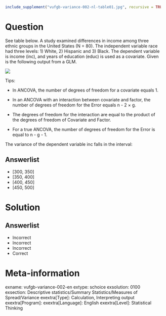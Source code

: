```r
include_supplement("vufgb-variance-002-nl-table01.jpg", recursive = TRUE)
```

Question
========
  
See table below. A study examined differences in income among three ethnic groups in the United States (N = 80). The independent variable race had three levels: 1) White, 2) Hispanic and 3) Black. The dependent variable is income (inc), and years of education (educ) is used as a covariate. Given is the following output from a GLM.

![](vufgb-variance-002-nl-table01.jpg)
  
Tips:

- In ANCOVA, the number of degrees of freedom for a covariate equals 1.

- In an ANCOVA with an interaction between covariate and factor, the number of degrees of freedom for the Error equals n - 2 × g.

- The degrees of freedom for the interaction are equal to the product of the degrees of freedom of Covariate and Factor.

- For a true ANCOVA, the number of degrees of freedom for the Error is equal to n - g - 1.

The variance of the dependent variable inc falls in the interval:

Answerlist
----------
* [300, 350]
* [350, 400]
* [400, 450]
* [450, 500]


Solution
========

Answerlist
----------
* Incorrect
* Incorrect
* Incorrect
* Correct

Meta-information
================
exname: vufgb-variance-002-en
extype: schoice
exsolution: 0100
exsection: Descriptive statistics/Summary Statistics/Measures of Spread/Variance
exextra[Type]: Calculation, Interpreting output
exextra[Program]: 
exextra[Language]: English
exextra[Level]: Statistical Thinking
